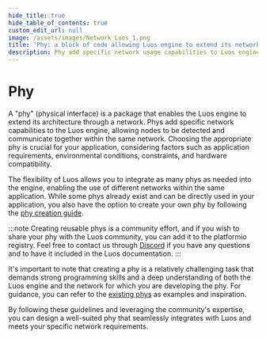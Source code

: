 ```yaml
---
hide_title: true
hide_table_of_contents: true
custom_edit_url: null
image: /assets/images/Network_Luos_1.png
title: 'Phy: a block of code allowing Luos engine to extend its network.'
description: Phy add specific network usage capabilities to Luos engine.
---
```



# Phy

A "phy" (physical interface) is a package that enables the Luos engine to extend its architecture through a network. Phys add specific network capabilities to the Luos engine, allowing nodes to be detected and communicate together within the same network. Choosing the appropriate phy is crucial for your application, considering factors such as application requirements, environmental conditions, constraints, and hardware compatibility.

The flexibility of Luos allows you to integrate as many phys as needed into the engine, enabling the use of different networks within the same application. While some phys already exist and can be directly used in your application, you also have the option to create your own phy by following the [phy creation guide](phy/create_phy).

:::note
Creating reusable phys is a community effort, and if you wish to share your phy with the Luos community, you can add it to the platformio registry. Feel free to contact us through [Discord](https://discord.gg/luos) if you have any questions and to have it included in the Luos documentation.
:::

It's important to note that creating a phy is a relatively challenging task that demands strong programming skills and a deep understanding of both the Luos engine and the network for which you are developing the phy. For guidance, you can refer to the [existing phys](https://github.com/Luos-io/luos_engine/tree/main/network) as examples and inspiration.

By following these guidelines and leveraging the community's expertise, you can design a well-suited phy that seamlessly integrates with Luos and meets your specific network requirements.
